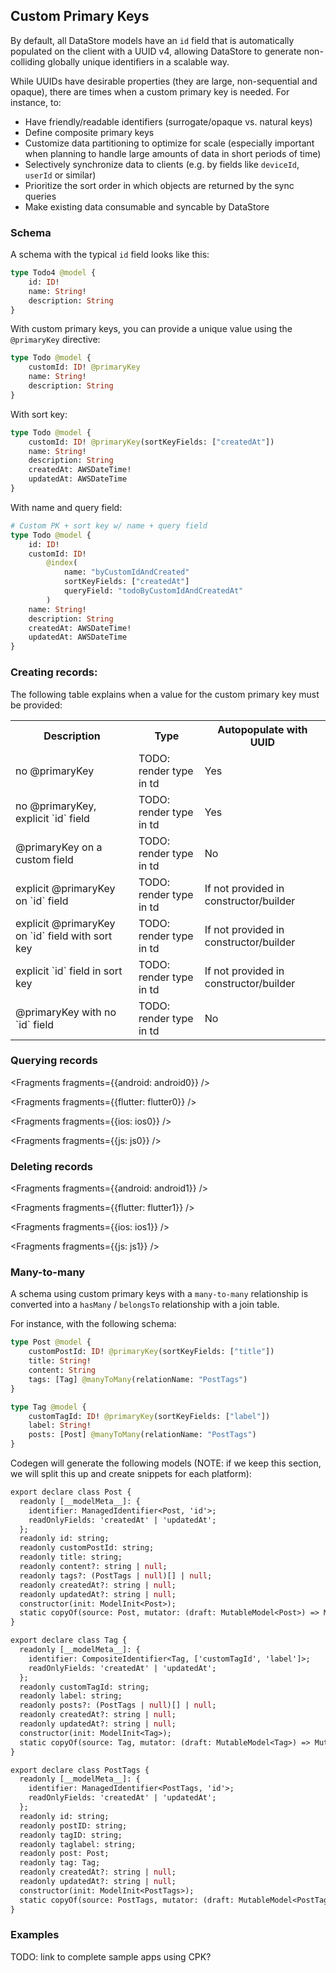 ## Custom Primary Keys

By default, all DataStore models have an `id` field that is automatically populated on the client with a UUID v4, allowing DataStore to generate non-colliding globally unique identifiers in a scalable way.

While UUIDs have desirable properties (they are large, non-sequential and opaque), there are times when a custom primary key is needed. For instance, to:


* Have friendly/readable identifiers (surrogate/opaque vs. natural keys)
* Define composite primary keys
* Customize data partitioning to optimize for scale (especially important when planning to handle large amounts of data in short periods of time)
* Selectively synchronize data to clients (e.g. by fields like `deviceId`, `userId` or similar)
* Prioritize the sort order in which objects are returned by the sync queries
* Make existing data consumable and syncable by DataStore

### Schema

A schema with the typical `id` field looks like this:

```graphql
type Todo4 @model {
	id: ID!
	name: String!
	description: String
}
```

With custom primary keys, you can provide a unique value using the `@primaryKey` directive:

```graphql
type Todo @model {
	customId: ID! @primaryKey
	name: String!
	description: String
}
```

With sort key:

```graphql
type Todo @model {
	customId: ID! @primaryKey(sortKeyFields: ["createdAt"])
	name: String!
	description: String
	createdAt: AWSDateTime!
	updatedAt: AWSDateTime
}
```

With name and query field:

```graphql
# Custom PK + sort key w/ name + query field
type Todo @model {
	id: ID!
	customId: ID!
		@index(
			name: "byCustomIdAndCreated"
			sortKeyFields: ["createdAt"]
			queryField: "todoByCustomIdAndCreatedAt"
		)
	name: String!
	description: String
	createdAt: AWSDateTime!
	updatedAt: AWSDateTime
}
```

### Creating records:
The following table explains when a value for the custom primary key must be provided:

<table>
<tbody>
<tr>
<th>
Description
</th>
<th>
Type
</th>
<th>
Autopopulate with UUID
</th>
</tr>
<tr>
<td>
no @primaryKey
</td>
<td>
TODO: render type in td
</td>
<td>
Yes
</td>
</tr>
<tr>
<td>
no @primaryKey, explicit `id` field
</td>
<td>
TODO: render type in td
</td>
<td>
Yes
</td>
</tr>
<tr>
<td>
@primaryKey on a custom field
</td>
<td>
TODO: render type in td
</td>
<td>
No
</td>
</tr>
<tr>
<td>
explicit @primaryKey on `id` field
</td>
<td>
TODO: render type in td
</td>
<td>
If not provided in constructor/builder
</td>
</tr>
<tr>
<td>
explicit @primaryKey on `id` field with sort key
</td>
<td>
TODO: render type in td
</td>
<td>
If not provided in constructor/builder
</td>
</tr>
<tr>
<td>
explicit `id` field in sort key
</td>
<td>
TODO: render type in td
</td>
<td>
If not provided in constructor/builder
</td>
</tr>
<tr>
<td>
@primaryKey with no `id` field
</td>
<td>
TODO: render type in td
</td>
<td>
No
</td>
</tr>
</tbody>
</table>

### Querying records


<Fragments fragments={{android: android0}} />


<Fragments fragments={{flutter: flutter0}} />


<Fragments fragments={{ios: ios0}} />


<Fragments fragments={{js: js0}} />


### Deleting records


<Fragments fragments={{android: android1}} />


<Fragments fragments={{flutter: flutter1}} />


<Fragments fragments={{ios: ios1}} />


<Fragments fragments={{js: js1}} />

### Many-to-many

A schema using custom primary keys with a `many-to-many` relationship is converted into a `hasMany` / `belongsTo` relationship with a join table.

For instance, with the following schema:
```graphql
type Post @model {
	customPostId: ID! @primaryKey(sortKeyFields: ["title"])
	title: String!
	content: String
	tags: [Tag] @manyToMany(relationName: "PostTags")
}

type Tag @model {
	customTagId: ID! @primaryKey(sortKeyFields: ["label"])
	label: String!
	posts: [Post] @manyToMany(relationName: "PostTags")
}
```

Codegen will generate the following models (NOTE: if we keep this section, we will split this up and create snippets for each platform):
```graphql
export declare class Post {
  readonly [__modelMeta__]: {
    identifier: ManagedIdentifier<Post, 'id'>;
    readOnlyFields: 'createdAt' | 'updatedAt';
  };
  readonly id: string;
  readonly customPostId: string;
  readonly title: string;
  readonly content?: string | null;
  readonly tags?: (PostTags | null)[] | null;
  readonly createdAt?: string | null;
  readonly updatedAt?: string | null;
  constructor(init: ModelInit<Post>);
  static copyOf(source: Post, mutator: (draft: MutableModel<Post>) => MutableModel<Post> | void): Post;
}

export declare class Tag {
  readonly [__modelMeta__]: {
    identifier: CompositeIdentifier<Tag, ['customTagId', 'label']>;
    readOnlyFields: 'createdAt' | 'updatedAt';
  };
  readonly customTagId: string;
  readonly label: string;
  readonly posts?: (PostTags | null)[] | null;
  readonly createdAt?: string | null;
  readonly updatedAt?: string | null;
  constructor(init: ModelInit<Tag>);
  static copyOf(source: Tag, mutator: (draft: MutableModel<Tag>) => MutableModel<Tag> | void): Tag;
}

export declare class PostTags {
  readonly [__modelMeta__]: {
    identifier: ManagedIdentifier<PostTags, 'id'>;
    readOnlyFields: 'createdAt' | 'updatedAt';
  };
  readonly id: string;
  readonly postID: string;
  readonly tagID: string;
  readonly taglabel: string;
  readonly post: Post;
  readonly tag: Tag;
  readonly createdAt?: string | null;
  readonly updatedAt?: string | null;
  constructor(init: ModelInit<PostTags>);
  static copyOf(source: PostTags, mutator: (draft: MutableModel<PostTags>) => MutableModel<PostTags> | void): PostTags;
}
```

### Examples
TODO: link to complete sample apps using CPK?